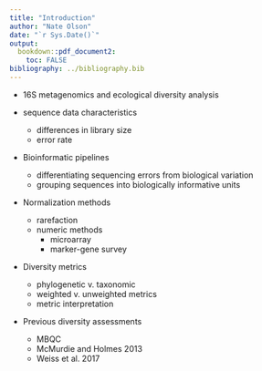```yaml
---
title: "Introduction"
author: "Nate Olson"
date: "`r Sys.Date()`"
output:
  bookdown::pdf_document2:
    toc: FALSE
bibliography: ../bibliography.bib
---
```


- 16S metagenomics and ecological diversity analysis  

- sequence data characteristics  
    - differences in library size  
    - error rate  

- Bioinformatic pipelines  
    - differentiating sequencing errors from biological variation  
    - grouping sequences into biologically informative units  

- Normalization methods  
    - rarefaction  
    - numeric methods  
        - microarray  
        - marker-gene survey  

- Diversity metrics  
    - phylogenetic v. taxonomic  
    - weighted v. unweighted metrics  
    - metric interpretation   

- Previous diversity assessments   
    - MBQC  
    - McMurdie and Holmes 2013  
    - Weiss et al. 2017  



